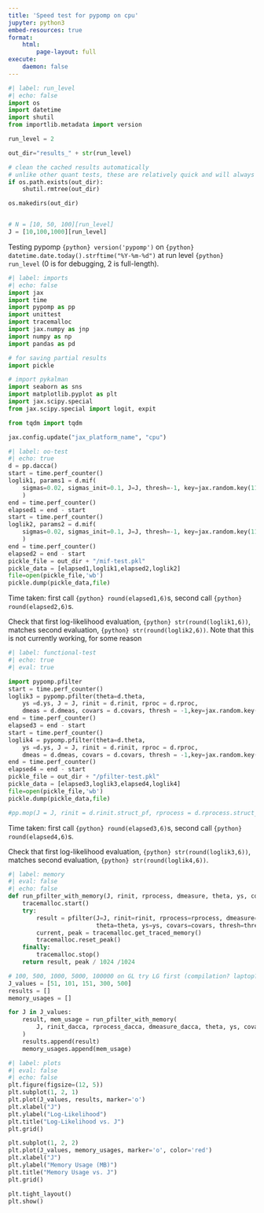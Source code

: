 ```yaml
---
title: 'Speed test for pypomp on cpu'
jupyter: python3
embed-resources: true
format: 
    html:
        page-layout: full
execute:
    daemon: false
---
```


```python
#| label: run_level
#| echo: false
import os
import datetime
import shutil
from importlib.metadata import version

run_level = 2

out_dir="results_" + str(run_level)

# clean the cached results automatically
# unlike other quant tests, these are relatively quick and will always replace saved files
if os.path.exists(out_dir):
    shutil.rmtree(out_dir)

os.makedirs(out_dir)


# N = [10, 50, 100][run_level]
J = [10,100,1000][run_level]
```

Testing pypomp `{python} version('pypomp')` on `{python} datetime.date.today().strftime("%Y-%m-%d")` at run level `{python} run_level` (0 is for debugging, 2 is full-length).

```python
#| label: imports
#| echo: false
import jax
import time
import pypomp as pp
import unittest
import tracemalloc
import jax.numpy as jnp
import numpy as np
import pandas as pd

# for saving partial results
import pickle

# import pykalman
import seaborn as sns
import matplotlib.pyplot as plt
import jax.scipy.special
from jax.scipy.special import logit, expit

from tqdm import tqdm

jax.config.update("jax_platform_name", "cpu")
```

```python
#| label: oo-test
#| echo: true
d = pp.dacca()
start = time.perf_counter()
loglik1, params1 = d.mif(
    sigmas=0.02, sigmas_init=0.1, J=J, thresh=-1, key=jax.random.key(111), M=1
    )
end = time.perf_counter()
elapsed1 = end - start
start = time.perf_counter()
loglik2, params2 = d.mif(
    sigmas=0.02, sigmas_init=0.1, J=J, thresh=-1, key=jax.random.key(111), M=1
    )
end = time.perf_counter()
elapsed2 = end - start
pickle_file = out_dir + "/mif-test.pkl"
pickle_data = [elapsed1,loglik1,elapsed2,loglik2]
file=open(pickle_file,'wb')
pickle.dump(pickle_data,file)
```

Time taken: first call `{python} round(elapsed1,6)`s, second call  `{python} round(elapsed2,6)`s.

Check that first log-likelihood evaluation, `{python} str(round(loglik1,6))`, matches second evaluation,  `{python} str(round(loglik2,6))`. 
Note that this is not currently working, for some reason

```python
#| label: functional-test
#| echo: true
#| eval: true

import pypomp.pfilter
start = time.perf_counter()
loglik3 = pypomp.pfilter(theta=d.theta,
    ys =d.ys, J = J, rinit = d.rinit, rproc = d.rproc,
    dmeas = d.dmeas, covars = d.covars, thresh = -1,key=jax.random.key(111))
end = time.perf_counter()
elapsed3 = end - start
start = time.perf_counter()
loglik4 = pypomp.pfilter(theta=d.theta,
    ys =d.ys, J = J, rinit = d.rinit, rproc = d.rproc,
    dmeas = d.dmeas, covars = d.covars, thresh = -1,key=jax.random.key(111))
end = time.perf_counter()
elapsed4 = end - start
pickle_file = out_dir + "/pfilter-test.pkl"
pickle_data = [elapsed3,loglik3,elapsed4,loglik4]
file=open(pickle_file,'wb')
pickle.dump(pickle_data,file)

#pp.mop(J = J, rinit = d.rinit.struct_pf, rprocess = d.rprocess.struct_pf, dmeasure = d.dmeasure, theta = d.theta, ys = d.ys, covars = d.covars, alpha = 0.9)


```

Time taken: first call `{python} round(elapsed3,6)`s, second call  `{python} round(elapsed4,6)`s.

Check that first log-likelihood evaluation, `{python} str(round(loglik3,6))`, matches second evaluation,  `{python} str(round(loglik4,6))`. 

```python
#| label: memory
#| eval: false
#| echo: false
def run_pfilter_with_memory(J, rinit, rprocess, dmeasure, theta, ys, covars, thresh):
    tracemalloc.start()  
    try:
        result = pfilter(J=J, rinit=rinit, rprocess=rprocess, dmeasure=dmeasure, 
                         theta=theta, ys=ys, covars=covars, thresh=thresh)
        current, peak = tracemalloc.get_traced_memory()
        tracemalloc.reset_peak()
    finally:
        tracemalloc.stop()  
    return result, peak / 1024 /1024

# 100, 500, 1000, 5000, 100000 on GL try LG first (compilation? laptop???)
J_values = [51, 101, 151, 300, 500]  
results = []
memory_usages = []

for J in J_values:
    result, mem_usage = run_pfilter_with_memory(
        J, rinit_dacca, rprocess_dacca, dmeasure_dacca, theta, ys, covars, thresh=-1
    )
    results.append(result)
    memory_usages.append(mem_usage)
```

```python
#| label: plots
#| eval: false
#| echo: false
plt.figure(figsize=(12, 5))
plt.subplot(1, 2, 1)
plt.plot(J_values, results, marker='o')
plt.xlabel("J")
plt.ylabel("Log-Likelihood")
plt.title("Log-Likelihood vs. J")
plt.grid()

plt.subplot(1, 2, 2)
plt.plot(J_values, memory_usages, marker='o', color='red')
plt.xlabel("J")
plt.ylabel("Memory Usage (MB)")
plt.title("Memory Usage vs. J")
plt.grid()

plt.tight_layout()
plt.show()
```

